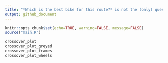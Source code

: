 ```yaml
---
title: "*Which is the best bike for this route?* is not the (only) question you should be asking"
output: github_document
---
```


```r
knitr::opts_chunk$set(echo=TRUE, warning=FALSE, message=FALSE)
source("main.R")
```

```r
crossover_plot
crossover_plot_greyed
crossover_plot_frames
crossover_plot_wheels
```


